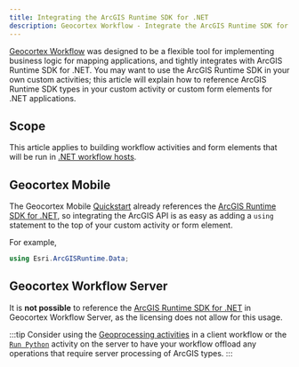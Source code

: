 ```yaml
---
title: Integrating the ArcGIS Runtime SDK for .NET
description: Geocortex Workflow - Integrate the ArcGIS Runtime SDK for .NET into custom activities for .NET applications
---
```


[Geocortex Workflow](https://apps.geocortex.com/workflow/designer/) was designed to be a flexible tool for implementing business logic for mapping applications, and tightly integrates with ArcGIS Runtime SDK for .NET. You may want to use the ArcGIS Runtime SDK in your own custom activities; this article will explain how to reference ArcGIS Runtime SDK types in your custom activity or custom form elements for .NET applications.

## Scope

This article applies to building workflow activities and form elements that will be run in [.NET workflow hosts](concepts-key-concepts.mdx#geocortex-workflow-hosts).

## Geocortex Mobile

The Geocortex Mobile [Quickstart](../mobile/sdk-getting-started.mdx) already references the [ArcGIS Runtime SDK for .NET](https://developers.arcgis.com/net/latest/api-reference/), so integrating the ArcGIS API is as easy as adding a `using` statement to the top of your custom activity or form element.

For example,

```c#
using Esri.ArcGISRuntime.Data;
```

## Geocortex Workflow Server

It is **not possible** to reference the [ArcGIS Runtime SDK for .NET](https://developers.arcgis.com/net/latest/api-reference/) in Geocortex Workflow Server, as the licensing does not allow for this usage.

:::tip
Consider using the [Geoprocessing activities](https://docs.geocortex.com/workflow/latest/help/Default.htm#wf5/help/geometries.htm#Work_with_Geometries%3FTocPath%3DWork%2520with%2520Geometries%7C_____0) in a client workflow or the [`Run Python`](https://docs.geocortex.com/workflow/latest/help/Default.htm#wf5/help/activities/run-python.htm%3FTocPath%3DActivities%7CActivity%2520Reference%7C_____174) activity on the server to have your workflow offload any operations that require server processing of ArcGIS types.
:::
